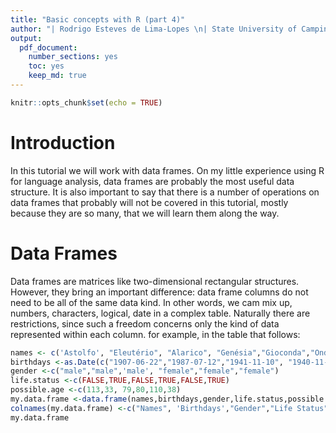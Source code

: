 ```yaml
---
title: "Basic concepts with R (part 4)"
author: "| Rodrigo Esteves de Lima-Lopes \n| State University of Campinas \n| rll307@unicamp.br\n"
output: 
  pdf_document:
    number_sections: yes
    toc: yes
    keep_md: true
---
```


```r
knitr::opts_chunk$set(echo = TRUE)
```

# Introduction

In this tutorial we will work with data frames. On my little experience using R for language analysis, data frames are probably the most useful data structure. It is also important to say that there is a number of operations on data frames that probably will not be covered in this tutorial, mostly because they are so many, that we will learn them along the way. 

# Data Frames

Data frames are matrices like two-dimensional rectangular structures. However, they bring an important difference: data frame columns do not need to be all of the same data kind. In other words, we cam mix up, numbers, characters, logical, date in a complex table. Naturally there are restrictions, since such a freedom concerns only the kind of data represented within each column. for example, in the table that follows:



```r

names <- c('Astolfo', "Eleutério", "Alarico", "Genésia","Gioconda","Ondina")
birthdays <-as.Date(c("1907-06-22","1987-07-12","1941-11-10", "1940-11-15","1910-07-03","1982-06-21"))
gender <-c("male","male",'male', "female","female","female")
life.status <-c(FALSE,TRUE,FALSE,TRUE,FALSE,TRUE)
possible.age <-c(113,33, 79,80,110,38)
my.data.frame <-data.frame(names,birthdays,gender,life.status,possible.age)
colnames(my.data.frame) <-c("Names", 'Birthdays',"Gender","Life Status","Possible Age")
my.data.frame
```
































